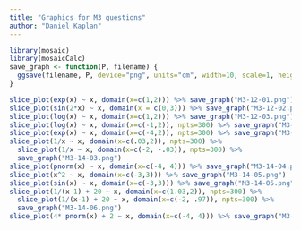 ```yaml
---
title: "Graphics for M3 questions"
author: "Daniel Kaplan"
---
```


```r
library(mosaic)
library(mosaicCalc)
save_graph <- function(P, filename) {
  ggsave(filename, P, device="png", units="cm", width=10, scale=1, height=6, dpi="screen")
}

```

```r
slice_plot(exp(x) ~ x, domain(x=c(1,2))) %>% save_graph("M3-12-01.png")
slice_plot(sin(2*x) ~ x, domain(x = c(0,3))) %>% save_graph("M3-12-02.png")
slice_plot(log(x) ~ x, domain(x=c(1,2))) %>% save_graph("M3-12-03.png")
slice_plot(log(x) ~ x, domain(x=c(-1,2)), npts=300) %>% save_graph("M3-14-01.png")
slice_plot(exp(x) ~ x, domain(x=c(-4,2)), npts=300) %>% save_graph("M3-14-02.png")
slice_plot(1/x ~ x, domain(x=c(.03,2)), npts=300) %>% 
  slice_plot(1/x ~ x, domain(x=c(-2, -.03)), npts=300) %>%
  save_graph("M3-14-03.png")
slice_plot(pnorm(x) ~ x, domain(x=c(-4, 4))) %>% save_graph("M3-14-04.png")
slice_plot(x^2 ~ x, domain(x=c(-3,3))) %>% save_graph("M3-14-05.png")
slice_plot(sin(x) ~ x, domain(x=c(-3,3))) %>% save_graph("M3-14-05.png")
slice_plot(1/(x-1) + 20 ~ x, domain(x=c(1.03,2)), npts=300) %>% 
  slice_plot(1/(x-1) + 20 ~ x, domain(x=c(-2, .97)), npts=300) %>%
  save_graph("M3-14-06.png")
slice_plot(4* pnorm(x) + 2 ~ x, domain(x=c(-4, 4))) %>% save_graph("M3-14-07.png")
```

